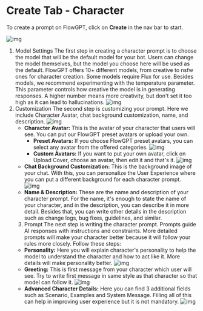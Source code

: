 # Create Tab - Character

To create a prompt on FlowGPT, click on **Create** in the nav bar to start.

![img](https://i.imgur.com/33ghvY6.jpg)

1. Model Settings
   The first step in creating a character prompt is to choose the model that will be the default model for your bot. Users can change the model themselves, but the model you choose here will be used as the default. FlowGPT offers 10+ different models, from creative to nsfw ones for character creation. Some models require Flux for use. Besides models, we recommend experimenting with the temperature parameter. This parameter controls how creative the model is in generating responses. A higher number means more creativity, but don't set it too high as it can lead to hallucinations.
   ![img](https://i.imgur.com/63pvsgM.png)
2. Customization
   The second step is customizing your prompt. Here we include Character Avatar, chat background customization, name, and description.
   ![img](https://i.imgur.com/o1V3r48.png)
   - **Character Avatar:** This is the avatar of your character that users will see. You can put our FlowGPT preset avatars or upload your own.
     - **Preset Avatars:** If you choose FlowGPT preset avatars, you can select any avatar from the offered categories. ![img](https://i.imgur.com/idSIrjN.png)
     - **Custom Avatars:** If you want to put your own avatar, click on Upload Cover, choose an avatar, then edit it and that's it. ![img](https://i.imgur.com/K8jzXVb.png)
   - **Chat Background Customization:** This is the background image of your chat. With this, you can personalize the User Experience where you can put a different background for each character prompt. ![img](https://i.imgur.com/Agbb88B.jpg)
   - **Name & Description:** These are the name and description of your character prompt. For the name, it's enough to state the name of your character, and in the description, you can describe it in more detail. Besides that, you can write other details in the description such as change logs, bug fixes, guidelines, and similar.
   3. Prompt
      The next step is writing the character prompt. Prompts guide AI responses with instructions and constraints. More detailed prompts will make your character better because it will follow your rules more closely. Follow these steps:
   - **Personality:** Here you will explain character's personality to help the model to understand the character and how to act like it. More details will make personality better. ![img](https://i.imgur.com/U7adyw9.png)
   - **Greeting:** This is first message from your character which user will see. Try to write first message in same style as that character so that model can follow it. ![img](https://i.imgur.com/1ffDZ46.png)
   - **Advanced Character Details:** Here you can find 3 additional fields such as Scenario, Examples and System Message. Filling all of this can help in improving user experience but it is not mandatory. ![img](https://i.imgur.com/NasRZQ9.png)
